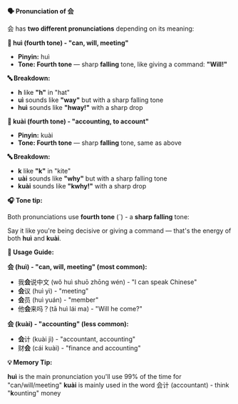 **🗣️ Pronunciation of 会**

会 has **two different pronunciations** depending on its meaning:

**📍 huì (fourth tone) - "can, will, meeting"**

- **Pinyin:** huì
- **Tone: Fourth tone** — sharp **falling** tone, like giving a command: **"Will!"**

**🔤 Breakdown:**

- **h** like **"h"** in "hat"
- **uì** sounds like **"way"** but with a sharp falling tone
- **huì** sounds like **"hway!"** with a sharp drop

**📍 kuài (fourth tone) - "accounting, to account"**

- **Pinyin:** kuài
- **Tone: Fourth tone** — sharp **falling** tone, same as above

**🔤 Breakdown:**

- **k** like **"k"** in "kite"
- **uài** sounds like **"why"** but with a sharp falling tone
- **kuài** sounds like **"kwhy!"** with a sharp drop

**🎧 Tone tip:**

Both pronunciations use **fourth tone** (ˋ) - a **sharp falling** tone:

Say it like you're being decisive or giving a command — that's the energy of both **huì** and
**kuài**.

**📝 Usage Guide:**

**会 (huì) - "can, will, meeting" (most common):**

- 我**会**说中文 (wǒ huì shuō zhōng wén) - "I can speak Chinese"
- **会**议 (huì yì) - "meeting"
- **会**员 (huì yuán) - "member"
- 他**会**来吗？(tā huì lái ma) - "Will he come?"

**会 (kuài) - "accounting" (less common):**

- **会**计 (kuài jì) - "accountant, accounting"
- 财**会** (cái kuài) - "finance and accounting"

**💡 Memory Tip:**

**huì** is the main pronunciation you'll use 99% of the time for "can/will/meeting" **kuài** is
mainly used in the word 会计 (accountant) - think "**k**ounting" money
